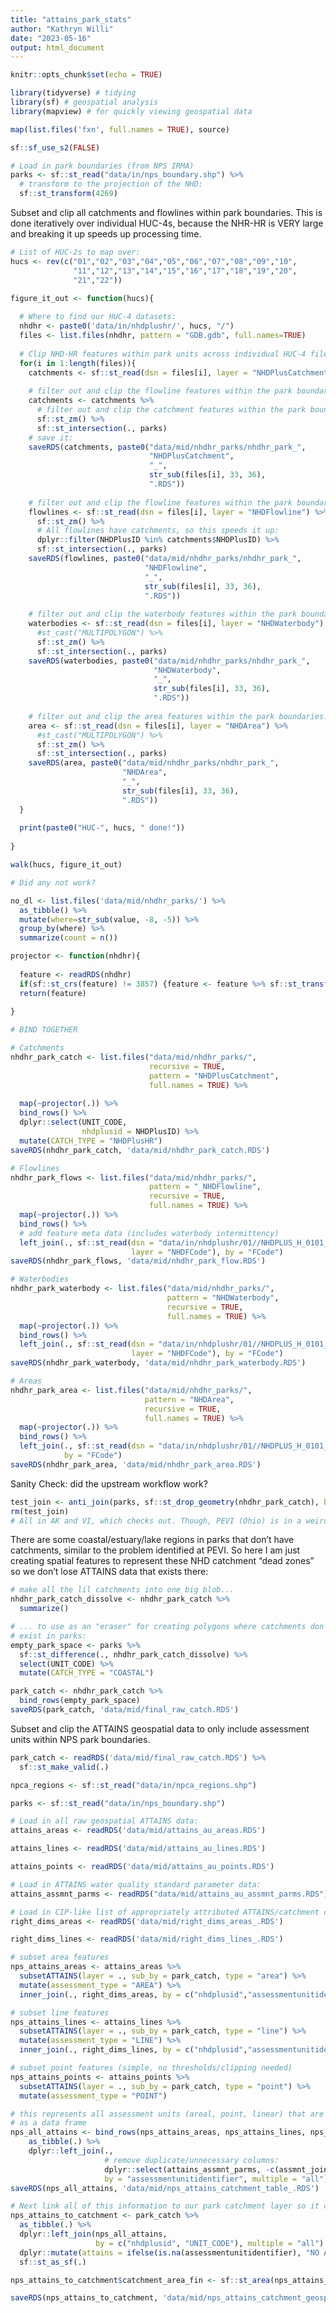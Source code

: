 ```yaml
---
title: "attains_park_stats"
author: "Kathryn Willi"
date: "2023-05-16"
output: html_document
---
```


```r
knitr::opts_chunk$set(echo = TRUE)
```

```r
library(tidyverse) # tidying
library(sf) # geospatial analysis
library(mapview) # for quickly viewing geospatial data

map(list.files('fxn', full.names = TRUE), source)

sf::sf_use_s2(FALSE)

# Load in park boundaries (from NPS IRMA)
parks <- sf::st_read("data/in/nps_boundary.shp") %>%
  # transform to the projection of the NHD:
  sf::st_transform(4269)
``` 

Subset and clip all catchments and flowlines within park boundaries. This is done iteratively over individual HUC-4s, because the NHR-HR is VERY large and breaking it up speeds up processing time.

```r
# List of HUC-2s to map over:
hucs <- rev(c("01","02","03","04","05","06","07","08","09","10",
              "11","12","13","14","15","16","17","18","19","20",
              "21","22"))

figure_it_out <- function(hucs){
  
  # Where to find our HUC-4 datasets:
  nhdhr <- paste0('data/in/nhdplushr/', hucs, "/")
  files <- list.files(nhdhr, pattern = "GDB.gdb", full.names=TRUE)
  
  # Clip NHD-HR features within park units across individual HUC-4 files:
  for(i in 1:length(files)){
    catchments <- sf::st_read(dsn = files[i], layer = "NHDPlusCatchment")
    
    # filter out and clip the flowline features within the park boundaries:
    catchments <- catchments %>% 
      # filter out and clip the catchment features within the park boundaries:
      sf::st_zm() %>%
      sf::st_intersection(., parks)
    # save it:
    saveRDS(catchments, paste0("data/mid/nhdhr_parks/nhdhr_park_",
                               "NHDPlusCatchment",
                               "_",
                               str_sub(files[i], 33, 36), 
                               ".RDS"))
    
    # filter out and clip the flowline features within the park boundaries:
    flowlines <- sf::st_read(dsn = files[i], layer = "NHDFlowline") %>%
      sf::st_zm() %>%
      # All flowlines have catchments, so this speeds it up:
      dplyr::filter(NHDPlusID %in% catchments$NHDPlusID) %>%
      sf::st_intersection(., parks)
    saveRDS(flowlines, paste0("data/mid/nhdhr_parks/nhdhr_park_",
                              "NHDFlowline",
                              "_",
                              str_sub(files[i], 33, 36),
                              ".RDS"))
    
    # filter out and clip the waterbody features within the park boundaries:
    waterbodies <- sf::st_read(dsn = files[i], layer = "NHDWaterbody") %>%
      #st_cast("MULTIPOLYGON") %>%
      sf::st_zm() %>%
      sf::st_intersection(., parks)
    saveRDS(waterbodies, paste0("data/mid/nhdhr_parks/nhdhr_park_",
                                "NHDWaterbody",
                                "_",
                                str_sub(files[i], 33, 36),
                                ".RDS"))
    
    # filter out and clip the area features within the park boundaries:
    area <- sf::st_read(dsn = files[i], layer = "NHDArea") %>%
      #st_cast("MULTIPOLYGON") %>%
      sf::st_zm() %>%
      sf::st_intersection(., parks)
    saveRDS(area, paste0("data/mid/nhdhr_parks/nhdhr_park_",
                         "NHDArea",
                         "_",
                         str_sub(files[i], 33, 36),
                         ".RDS"))
  }
  
  print(paste0("HUC-", hucs, " done!"))
  
}

walk(hucs, figure_it_out)

# Did any not work?

no_dl <- list.files('data/mid/nhdhr_parks/') %>%
  as_tibble() %>%
  mutate(where=str_sub(value, -8, -5)) %>%
  group_by(where) %>%
  summarize(count = n())
```

```r
projector <- function(nhdhr){
  
  feature <- readRDS(nhdhr) 
  if(sf::st_crs(feature) != 3857) {feature <- feature %>% sf::st_transform(3857)}
  return(feature)
  
} 

# BIND TOGETHER

# Catchments
nhdhr_park_catch <- list.files("data/mid/nhdhr_parks/", 
                               recursive = TRUE,
                               pattern = "NHDPlusCatchment",
                               full.names = TRUE) %>%
  
  map(~projector(.)) %>%
  bind_rows() %>%
  dplyr::select(UNIT_CODE,
                nhdplusid = NHDPlusID) %>%
  mutate(CATCH_TYPE = "NHDPlusHR")
saveRDS(nhdhr_park_catch, 'data/mid/nhdhr_park_catch.RDS')

# Flowlines
nhdhr_park_flows <- list.files("data/mid/nhdhr_parks/", 
                               pattern = "_NHDFlowline", 
                               recursive = TRUE,
                               full.names = TRUE) %>%
  map(~projector(.)) %>%
  bind_rows() %>%
  # add feature meta data (includes waterbody intermittency)
  left_join(., sf::st_read(dsn = "data/in/nhdplushr/01//NHDPLUS_H_0101_HU4_GDB.gdb",
                           layer = "NHDFCode"), by = "FCode")
saveRDS(nhdhr_park_flows, 'data/mid/nhdhr_park_flow.RDS')

# Waterbodies
nhdhr_park_waterbody <- list.files("data/mid/nhdhr_parks/", 
                                   pattern = "NHDWaterbody", 
                                   recursive = TRUE,
                                   full.names = TRUE) %>%
  map(~projector(.)) %>%
  bind_rows() %>%
  left_join(., sf::st_read(dsn = "data/in/nhdplushr/01//NHDPLUS_H_0101_HU4_GDB.gdb", 
                           layer = "NHDFCode"), by = "FCode")
saveRDS(nhdhr_park_waterbody, 'data/mid/nhdhr_park_waterbody.RDS')

# Areas
nhdhr_park_area <- list.files("data/mid/nhdhr_parks/", 
                              pattern = "NHDArea", 
                              recursive = TRUE,
                              full.names = TRUE) %>%
  map(~projector(.)) %>%
  bind_rows() %>%
  left_join(., sf::st_read(dsn = "data/in/nhdplushr/01//NHDPLUS_H_0101_HU4_GDB.gdb", layer = "NHDFCode"), 
            by = "FCode")
saveRDS(nhdhr_park_area, 'data/mid/nhdhr_park_area.RDS')
```

Sanity Check: did the upstream workflow work?
```r
test_join <- anti_join(parks, sf::st_drop_geometry(nhdhr_park_catch), by="UNIT_CODE")
rm(test_join)
# All in AK and VI, which checks out. Though, PEVI (Ohio) is in a weird NHD dead zone in Lake Erie...
```

There are some coastal/estuary/lake regions in parks that don't have catchments, similar to the problem identified at PEVI. So here I am just creating spatial features to represent these NHD catchment "dead zones" so we don't lose ATTAINS data that exists there:
```r
# make all the lil catchments into one big blob...
nhdhr_park_catch_dissolve <- nhdhr_park_catch %>%
  summarize()

# ... to use as an "eraser" for creating polygons where catchments don't
# exist in parks:
empty_park_space <- parks %>%
  sf::st_difference(., nhdhr_park_catch_dissolve) %>%
  select(UNIT_CODE) %>%
  mutate(CATCH_TYPE = "COASTAL")

park_catch <- nhdhr_park_catch %>%
  bind_rows(empty_park_space) 
saveRDS(park_catch, 'data/mid/final_raw_catch.RDS')
```

Subset and clip the ATTAINS geospatial data to only include assessment units within NPS park boundaries.
```r
park_catch <- readRDS('data/mid/final_raw_catch.RDS') %>%
  sf::st_make_valid(.)

npca_regions <- sf::st_read("data/in/npca_regions.shp") 

parks <- sf::st_read("data/in/nps_boundary.shp") 

# Load in all raw geospatial ATTAINS data:
attains_areas <- readRDS('data/mid/attains_au_areas.RDS') 

attains_lines <- readRDS('data/mid/attains_au_lines.RDS')

attains_points <- readRDS('data/mid/attains_au_points.RDS')

# Load in ATTAINS water quality standard parameter data:
attains_assmnt_parms <- readRDS("data/mid/attains_au_assmnt_parms.RDS")

# Load in CIP-like list of appropriately attributed ATTAINS/catchment combos:
right_dims_areas <- readRDS('data/mid/right_dims_areas_.RDS')

right_dims_lines <- readRDS('data/mid/right_dims_lines_.RDS')

# subset area features
nps_attains_areas <- attains_areas %>% 
  subsetATTAINS(layer = ., sub_by = park_catch, type = "area") %>%
  mutate(assessment_type = "AREA") %>%
  inner_join(., right_dims_areas, by = c("nhdplusid","assessmentunitidentifier"))

# subset line features
nps_attains_lines <- attains_lines %>%
  subsetATTAINS(layer = ., sub_by = park_catch, type = "line") %>%
  mutate(assessment_type = "LINE") %>%
  inner_join(., right_dims_lines, by = c("nhdplusid","assessmentunitidentifier"))

# subset point features (simple, no thresholds/clipping needed)
nps_attains_points <- attains_points %>%
  subsetATTAINS(layer = ., sub_by = park_catch, type = "point") %>%
  mutate(assessment_type = "POINT")

# this represents all assessment units (areal, point, linear) that are physically within the park boundaries
# as a data frame
nps_all_attains <- bind_rows(nps_attains_areas, nps_attains_lines, nps_attains_points) %>%
    as_tibble(.) %>%
    dplyr::left_join(.,
                     # remove duplicate/unnecessary columns:
                     dplyr::select(attains_assmnt_parms, -c(assmnt_joinkey, organizationid, submissionid, orgtype, tas303d, reportingcycle, waterbodyreportlink, GLOBALID)),
                     by = "assessmentunitidentifier", multiple = "all")
saveRDS(nps_all_attains, 'data/mid/nps_attains_catchment_table_.RDS')

# Next link all of this information to our park catchment layer so it can be geospatially represented:
nps_attains_to_catchment <- park_catch %>%
  as_tibble(.) %>%
  dplyr::left_join(nps_all_attains,
                   by = c("nhdplusid", "UNIT_CODE"), multiple = "all") %>%
  dplyr::mutate(attains = ifelse(is.na(assessmentunitidentifier), "NO ATTAINS DATA", "ATTAINS DATA")) %>%
  sf::st_as_sf(.)

nps_attains_to_catchment$catchment_area_fin <- sf::st_area(nps_attains_to_catchment, by_element = TRUE)

saveRDS(nps_attains_to_catchment, 'data/mid/nps_attains_catchment_geospatial_.RDS')
```